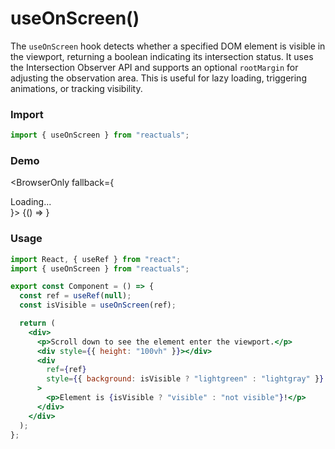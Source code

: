 # useOnScreen()

The `useOnScreen` hook detects whether a specified DOM element is visible in the viewport, returning a boolean indicating its intersection status. It uses the Intersection Observer API and supports an optional `rootMargin` for adjusting the observation area. This is useful for lazy loading, triggering animations, or tracking visibility.

### Import

```jsx
import { useOnScreen } from "reactuals";
```

### Demo


<BrowserOnly fallback={<div>Loading...</div>}>
  {() => <UseOnScreenExample />}
</BrowserOnly>

### Usage

```jsx
import React, { useRef } from "react";
import { useOnScreen } from "reactuals";

export const Component = () => {
  const ref = useRef(null);
  const isVisible = useOnScreen(ref);

  return (
    <div>
      <p>Scroll down to see the element enter the viewport.</p>
      <div style={{ height: "100vh" }}></div>
      <div
        ref={ref}
        style={{ background: isVisible ? "lightgreen" : "lightgray" }}
      >
        <p>Element is {isVisible ? "visible" : "not visible"}!</p>
      </div>
    </div>
  );
};
```
